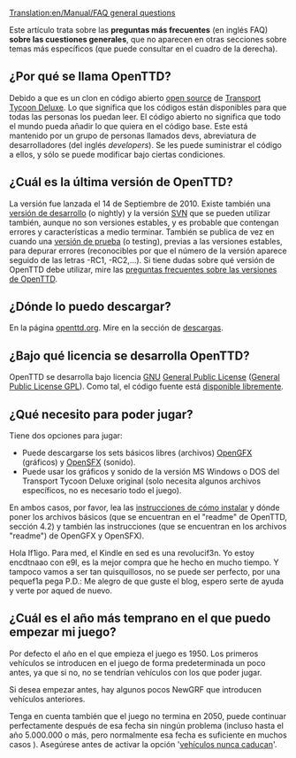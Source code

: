 [[Translation:en/Manual/FAQ general questions]]


Este artículo trata sobre las '''preguntas más frecuentes''' (en inglés FAQ) '''sobre las cuestiones generales''', que no aparecen en otras secciones sobre temas más específicos (que puede consultar en el cuadro de la derecha).

==¿Por qué se llama OpenTTD?==
Debido a que es un clon en código abierto [http://www.opensource.org/ open source] de [[es/Archive/OpenTTD/Transport Tycoon Deluxe|Transport Tycoon Deluxe]]. Lo que significa que los códigos están disponibles para que todas las personas los puedan leer. El código abierto no significa que todo el mundo pueda añadir lo que quiera en el código base. Este está mantenido por un grupo de personas llamados devs, abreviatura de desarrolladores (del inglés ''developers''). Se les puede suministrar el código a ellos, y sólo se puede modificar bajo ciertas condiciones.

==¿Cuál es la última versión de OpenTTD?==
La versión {{en/Version}} fue lanzada el 14 de Septiembre de 2010. Existe también una [[es/Archive/Community/Versión de desarrollo|versión de desarrollo]] (o nightly) y la versión [https://www.wikipedia.org/wiki/es:Subversion SVN] que se pueden utilizar también, aunque no son versiones estables, y es probable que contengan errores y características a medio terminar. También se publica de vez en cuando una [[es/Versión de prueba|versión de prueba]] (o testing), previas a las versiones estables, para depurar errores (reconocibles por que el número de la versión aparece seguido de las letras -RC1, -RC2,...). Si tiene dudas sobre qué versión de OpenTTD debe utilizar, mire las [[es/Archive/Community/Preguntas frecuentes sobre las versiones de OpenTTD|preguntas frecuentes sobre las versiones de OpenTTD]].

==¿Dónde lo puedo descargar?==
En la página [http://www.openttd.org/download-stable openttd.org]. Mire en la sección de [[es/Descargas|descargas]].

==¿Bajo qué licencia se desarrolla OpenTTD?==
OpenTTD se desarrolla bajo licencia [http://www.gnu.org/ GNU] [http://www.gnu.org/copyleft/gpl.html General Public License] ([https://www.wikipedia.org/wiki/es:GNU General Public License GPL]). Como tal, el código fuente está [[es/Development/Preguntas frecuentes sobre desarrollo#donde-puedo-obtener-el-codigo-fuente|disponible libremente]].

==¿Qué necesito para poder jugar?==
Tiene dos opciones para jugar:
* Puede descargarse los sets básicos libres (archivos) [http://dev.openttdcoop.org/projects/opengfx OpenGFX] (gráficos) y [http://dev.openttdcoop.org/projects/opensfx OpenSFX] (sonido).
* Puede usar los gráficos y sonido de la versión MS Windows o DOS del Transport Tycoon Deluxe original (solo necesita algunos archivos específicos, no es necesario todo el juego).
En ambos casos, por favor, lea las [[es/Manual/Instalación|instrucciones de cómo instalar]] y dónde poner los archivos básicos (que se encuentran en el "readme" de OpenTTD, sección 4.2) y también las instrucciones (que se encuentran en los archivos "readme") de OpenGFX y OpenSFX).

Hola If1igo. Para med, el Kindle en sed es una revolucif3n. Yo estoy encdtnaao con e9l, es la mejor compra que he hecho en mucho tiempo. Y tampoco vamos a ser tan quisquillosos, no se puede ser perfecto, por una pequef1a pega P.D.: Me alegro de que guste el blog, espero serte de ayuda y verte por aqued de nuevo.

==¿Cuál es el año más temprano en el que puedo empezar mi juego?==
Por defecto el año en el que empieza el juego es 1950. Los primeros vehículos se introducen en el juego de forma predeterminada un poco antes, ya que si no, no se tendrían vehículos con los que poder jugar.

Si desea empezar antes, hay algunos pocos NewGRF que introducen vehículos anteriores.

Tenga en cuenta también que el juego no termina en 2050, puede continuar perfectamente después de esa fecha sin ningún problema (incluso hasta el año 5.000.000 o más, pero normalmente esa fecha es suficiente en muchos casos {{en/Emoticon|:)}}). Asegúrese antes de activar la opción '[[es/Archive/Manual/Settings/Opciones avanzadas/Vehículos#vehiculos-nunca-caducan|vehículos nunca caducan]]'.